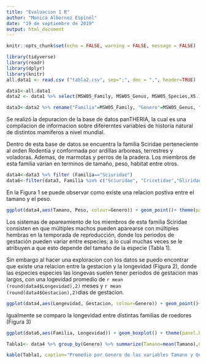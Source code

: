 ---
title: "Evaluacion 1 R"
author: "Monica Albornoz Espinel"
date: "19 de septiembre de 2019"
output: html_document
---

```{r setup, include=FALSE}
knitr::opts_chunk$set(echo = FALSE, warning = FALSE, message = FALSE)
```


```{r}
library(tidyverse)
library(readr)
library(dplyr)
library(knitr)
all.data1 <- read.csv ("tabla2.csv", sep=";", dec = ",", header=TRUE)

data1<-all.data1
data2 <- data1 %>% select(MSW05_Family, MSW05_Genus, MSW05_Species,X5.1_AdultBodyMass_g,X15.1_LitterSize, X9.1_GestationLen_d,X17.1_MaxLongevity_m,X16.1_LittersPerYear, X23.1_SexualMaturityAge_d, X13.1_AdultHeadBodyLen_mm)

data3<-data2 %>% rename("Familia"=MSW05_Family, "Genero"=MSW05_Genus, "Especie"=MSW05_Species, "Peso"=X5.1_AdultBodyMass_g,"Crias"=X15.1_LitterSize, "Gestacion"=X9.1_GestationLen_d,"Longevidad"=X17.1_MaxLongevity_m, "CriasXano"= X16.1_LittersPerYear,"Madurez_sexual"=X23.1_SexualMaturityAge_d, "Tamano"=X13.1_AdultHeadBodyLen_mm) %>% filter(Tamano!=-999,Madurez_sexual!=-999, Peso!=-999,Longevidad!=-999,Gestacion!=-999, Crias!=-999) 

```

Se realizó la depuracion de la base de datos panTHERIA, la cual es una compilacion de informacion sobre difererntes variables de historia natural de distintos mamiferos a nivel mundial.

Dentro de esta base de datos se encuentra la familia Sciridae perteneciente al orden Rodentia y conformada por ardillas arboreas, terrestres y voladoras. Ademas, de marmotas y perros de la pradera. Los miembros de esta familia varian en terminos de tamaño, peso, habitat entre otros.


```{r}
data4<-data3 %>% filter (Familia=="Sciuridae")
data6<-filter(data3, Familia %in% c("Sciuridae", "Cricetidae","Gliridae"))
```

En la Figura 1 se puede observar como existe una relacion postiva entre el tamano y el peso.

```{r, fig.cap = "Figura 1: Relacion del tamano con el peso de los diferentes generos de la Familia Sciuridae. Cada color representa un genero distinto"}
ggplot(data4,aes(Tamano, Peso, colour=Genero)) + geom_point()+ theme(panel.background = element_rect(fill = "transparent"),axis.line = element_line(colour="black")) + ggtitle("Familia Sciuridae") + labs(x = "Tamaño (cm)", y= "Peso (g)") 
```

Los sistemas de apareamiento de los miembros de esta familia Sciridae consisten en que múltiples machos pueden aparearse con múltiples hembras en la temporada de reproducción, donde los periodos de gestación pueden variar entre especies; a lo cual muchas veces se le atribuyen a que esto depende del tamaño de la especie (Tabla 1).

Sin embargo al hacer una exploracion con los datos se puedo encontrar que existe una relacion entre la gestacion y la longevidad (Figura 2), donde las especies especies las longevas suelen tener periodos de gestacion mas largos, con una logevidad promedio de `r mean (round(data4$Longevidad),2)` meses y `r mean (round(data4$Gestacion),2)`dias de gestacion.


```{r, fig.cap = "Figura 2: Relacion entre la longevidad y la gestación en los diferentes generos de la Familia Sciuridae. Cada color representa un genero distinto"}
ggplot(data4,aes(Longevidad, Gestacion, colour=Genero)) + geom_point()+ theme(panel.background = element_rect(fill = "transparent"),axis.line = element_line(colour="black")) + labs(x = "Longevidad (m)", y= "Gestacion (d)") 
```

Igualmente se comparo la longevidad entre distintas familias de roedores (Figura 3)

```{r, fig.cap = "Figura 3: Distribucion de la longevidad entre distintas familias de roedores"}
ggplot(data6,aes(Familia, Longevidad)) + geom_boxplot() + theme(panel.background = element_rect(fill = "transparent"),axis.line = element_line(colour="black")) + labs(x = "Familia", y= "Longevidad (m)")
```


```{r}
Tabla1<- data4 %>% group_by(Genero) %>% summarize(Tamano=mean(Tamano),Gestacion=mean(Gestacion))

kable(Tabla1, caption="Promedio por Genero de las variables Tamano y Gestacion", row.names = FALSE)
```


